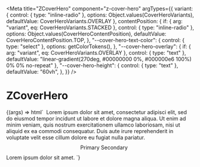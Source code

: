 
<Meta
  title="ZCoverHero"
  component="z-cover-hero"
  argTypes={{
    variant: {
      control: { type: "inline-radio" },
      options: Object.values(CoverHeroVariants),
      defaultValue: CoverHeroVariants.OVERLAY
    },
    contentPosition: {
      if: { arg: "variant", eq: CoverHeroVariants.STACKED },
      control: { type: "inline-radio" },
      options: Object.values(CoverHeroContentPosition),
      defaultValue: CoverHeroContentPosition.TOP,
    },
    "--cover-hero-text-color": {
      control: { type: "select" },
      options: getColorTokens(),
    },
    "--cover-hero-overlay": {
      if: { arg: "variant", eq: CoverHeroVariants.OVERLAY },
      control: { type: "text" },
      defaultValue: "linear-gradient(270deg, #00000000 0%, #000000e6 100%) 0% 0% no-repeat"
    },
    "--cover-hero-height": {
      control: { type: "text" },
      defaultValue: "60vh",
    },
  }}
/>

# ZCoverHero

<Canvas>
  <Story name="ZCoverHero">
    {(args) => html`
      <z-cover-hero
        .contentPosition=${args.contentPosition}
        .variant=${args.variant}
        style=${styleMap({
          "--cover-hero-height": `${args["--cover-hero-height"]}`,
          "--cover-hero-overlay": `${args["--cover-hero-overlay"]}`,
          "--cover-hero-text-color": `var(${args["--cover-hero-text-color"]})`,
        })}
      >
        <img slot="cover" src="https://miro.medium.com/max/2560/1*q8Lf442Gq2Wrb2aNr3urVg.jpeg" alt="" />
        <span slot="content">
          Lorem ipsum dolor sit amet, consectetur adipisci elit, sed do eiusmod tempor incidunt ut labore et dolore magna aliqua.
          Ut enim ad minim veniam, quis nostrum exercitationem ullamco laboriosam, nisi ut aliquid ex ea commodi consequatur.
          Duis aute irure reprehenderit in voluptate velit esse cillum dolore eu fugiat nulla pariatur.
        </span>
        <span slot="content" style="width: 100%;text-align: center;padding: 10px;display: block;">
          <z-button variant="primary">Primary</z-button>
          <z-button variant="secondary">Secondary</z-button>
        </span>
        <z-info-reveal slot="info-reveal" position="bottom_right">
          <span>Lorem ipsum dolor sit amet.</span>
        </z-info-reveal>
      </z-cover-hero>
    `}
  </Story>
</Canvas>

<ArgsTable of="z-cover-hero" />
